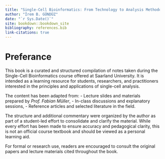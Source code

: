 ```yaml
--- 
title: "Single-Cell Bioinformatics: From Technology to Analysis Methodologies "
author: "İrem B. GÜNDÜZ"
date: "`r Sys.Date()`"
site: bookdown::bookdown_site
bibliography: references.bib  
link-citations: true
---
```


# Preferance {-}

This book is a curated and structured compilation of notes taken during the Single-Cell Bioinformatics course offered at Saarland University. It is intended as a learning resource for students, researchers, and practitioners interested in the principles and applications of single-cell analysis.

The content has been adapted from:
- Lecture slides and materials prepared by *Prof. Fabian Müller*,
- In-class discussions and explanatory sessions,
-  Reference articles and selected literature in the field.

The structure and additional commentary were organized by the author as part of a student-led effort to consolidate and clarify the material. While every effort has been made to ensure accuracy and pedagogical clarity, this is not an official course textbook and should be viewed as a personal learning aid.

For formal or research use, readers are encouraged to consult the original papers and lecture materials cited throughout the book.
